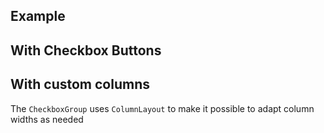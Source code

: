 ## Example

<LiveCodeEditor />

## With Checkbox Buttons

<LiveCodeEditor example="buttons" />

## With custom columns

The `CheckboxGroup` uses `ColumnLayout` to make it possible to adapt column
widths as needed

<LiveCodeEditor example="customColumns" />
